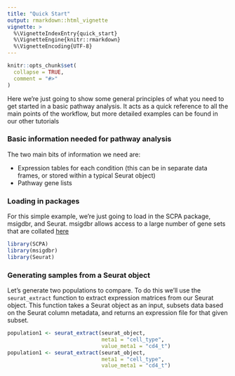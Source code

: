 ```yaml
---
title: "Quick Start"
output: rmarkdown::html_vignette
vignette: >
  %\VignetteIndexEntry{quick_start}
  %\VignetteEngine{knitr::rmarkdown}
  %\VignetteEncoding{UTF-8}
---
```


```r
knitr::opts_chunk$set(
  collapse = TRUE,
  comment = "#>"
)
```

Here we're just going to show some general principles of what you need to get started in a basic pathway analysis. It acts as a quick reference to all the main points of the workflow, but more detailed examples can be found in our other tutorials

### Basic information needed for pathway analysis
The two main bits of information we need are:

- Expression tables for each condition (this can be in separate data frames, or stored within a typical Seurat object)
- Pathway gene lists

### Loading in packages 
For this simple example, we're just going to load in the SCPA package, msigdbr, and Seurat. msigdbr allows
access to a large number of gene sets that are collated [here](https://www.gsea-msigdb.org/gsea/msigdb/genesets.jsp)


```r
library(SCPA)
library(msigdbr)
library(Seurat)
```

### Generating samples from a Seurat object
Let's generate two populations to compare. To do this we'll use the `seurat_extract` function 
to extract expression matrices from our Seurat object. This function takes a Seurat object as an input,
subsets data based on the Seurat column metadata, and returns an expression file for that given subset.


```r
population1 <- seurat_extract(seurat_object,
                              meta1 = "cell_type",
                              value_meta1 = "cd4_t")
population1 <- seurat_extract(seurat_object,
                              meta1 = "cell_type",
                              value_meta1 = "cd4_t")
```






